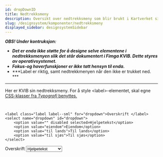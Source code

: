 ```yaml
---
id: dropDownID
title: Nedtrekksmeny
description: Oversikt over nedtrekksmeny som blir brukt i Kartverket sine løsninger.
slug: /designsystem/komponenter/nedtrekksmeny
displayed_sidebar: designsystemSidebar
---
```

***OBS! Under kontruksjon:***
- ***Det er enda ikke støtte for å designe selve elementene i nedtrekksmenyen slik det står dokumentert i Fimga KVIB. Dette styres av operativsystemet.***
- ***Fokus-og hoverfunskjoner er ikke tatt hensyn til enda.***
- ***Label er riktig, samt nedtrekkmenyen når den ikke er trukket ned. ***
***


Her er KVIB sin nedtrekksmeny.
For å style <label\>-elementet, skal egne [CSS-klasser fra _Typografi_ benyttes.](../designTokens/typography.mdx#label)


[//]: # (<label class="label label--sml" for="dropdown">Overskrift </label>)

[//]: # ()
[//]: # (<select class="dropdown" name="dropdown" id="dropdown">)

[//]: # ()
[//]: # (    <option value="" disabled selected>Hjelpetekst</option>)

[//]: # ()
[//]: # (    <option value="eiendom">Eiendom</option>)

[//]: # ()
[//]: # (    <option value="til lands">Til lands</option>)

[//]: # ()
[//]: # (    <option value="til sjøs">Til sjøs</option>)

[//]: # ()
[//]: # (</select>)

<br/>

```markup
<label class="label label--sml" for="dropdown">Overskrift </label>
<select name="dropdown" id="dropdown">
    <option value="" disabled selected>Hjelpetekst</option>
    <option value="eiendom">Eiendom</option>
    <option value="til lands">Til lands</option>
    <option value="til sjøs">Til sjøs</option>
</select>
```




<label class="label label--sml label--dropdown" for="dropdown">Overskrift </label>
<select class="form-select select-lg"  id="dropdown">
    <option selected>Hjelpetekst</option>
    <option value="1">Første alternativ</option>
    <option value="2">Andre alternativ</option>
    <option value="3">Tredje alternativ</option>
</select>

